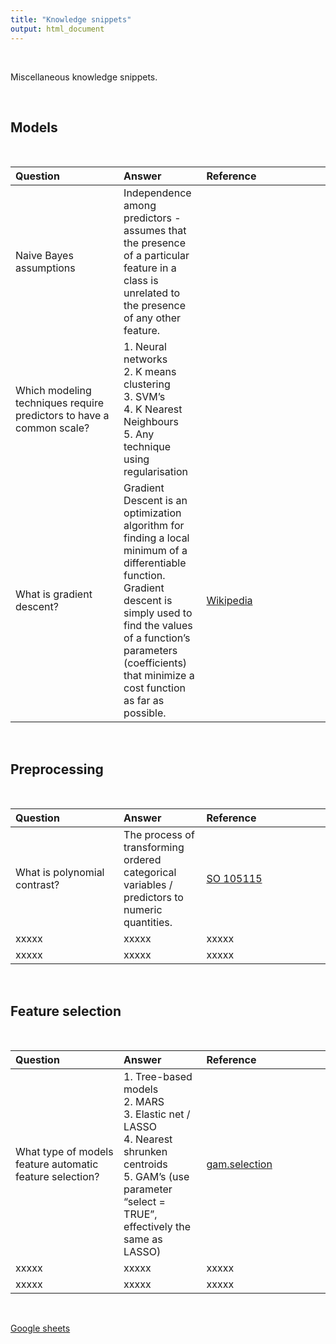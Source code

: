 ```yaml
---
title: "Knowledge snippets"
output: html_document
---
```


<br>

Miscellaneous knowledge snippets. 

<br>

## Models

<br>

| Question | Answer | Reference |  
| :------- | :----- | :-------- |  
| Naive Bayes assumptions      | Independence among predictors - assumes that the presence of a particular feature in a class is unrelated to the presence of any other feature. |  |  
| Which modeling techniques require predictors to have a common scale? | 1. Neural networks<br/>2. K means clustering<br/>3. SVM's<br/>4. K Nearest Neighbours<br/>5. Any technique using regularisation |  |  
| What is gradient descent? | Gradient Descent is an optimization algorithm for finding a local minimum of a differentiable function. Gradient descent is simply used to find the values of a function's parameters (coefficients) that minimize a cost function as far as possible. |[Wikipedia](https://en.wikipedia.org/wiki/Gradient_descent) | 

<br>

## Preprocessing

<br>

| Question | Answer | Reference |  
| :------- | :----- | :-------- |  
| What is polynomial contrast? | The process of transforming ordered categorical variables / predictors to numeric quantities. | [SO 105115](https://stats.stackexchange.com/questions/105115/polynomial-contrasts-for-regression) |  
| xxxxx | xxxxx | xxxxx |  
| xxxxx | xxxxx | xxxxx |  

<br>

## Feature selection

<br>

| Question | Answer | Reference |  
| :------- | :----- | :-------- |  
| What type of models feature automatic feature selection? | 1. Tree-based models<br/>2. MARS<br/>3. Elastic net / LASSO<br/>4. Nearest shrunken centroids<br/>5. GAM's (use parameter "select = TRUE", effectively the same as LASSO) | [gam.selection](https://stat.ethz.ch/R-manual/R-devel/library/mgcv/html/gam.selection.html) |  
| xxxxx | xxxxx | xxxxx |  
| xxxxx | xxxxx | xxxxx |  


<br>

[Google sheets](https://docs.google.com/spreadsheets/d/16ZWgXmCtMD_DHhIUkp0JoA3vrlphjRjO_17dbtWRoUI/edit#gid=0)